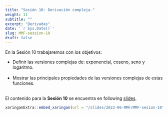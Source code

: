 ```yaml
---
title: "Sesión 10: Derivación compleja."
weight: 11
subtitle: ""
excerpt: "Derivadas"
date: '`r Sys.Date()`'
slug: MMF-session-10
draft: false
---
```


En la Sesión 10 trabajaremos con los objetivos: 

 * Definir las versiones complejas de: exponencial, coseno, seno y logaritmo. <br/><br/>
 * Mostrar las principales propiedades de las versiones complejas de estas funciones. <br/><br/>
 
 
El contenido para la **Sesión 10** se encuentra en following [slides](/slides/2022-06-MMF/MMF-sesion-10).

```r
xaringanExtra::embed_xaringan(url = "/slides/2022-06-MMF/MMF-sesion-10", ratio = "4:3")
```